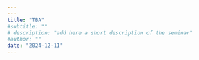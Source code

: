 ```yaml
---
---
title: "TBA"
#subtitle: "" 
# description: "add here a short description of the seminar" 
#author: ""
date: "2024-12-11"
---
```

